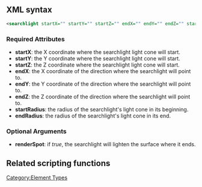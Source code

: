 
{{New feature/item|3.0152|1.5.2||
The searchlight class represents special spotlights in the GTA world. They are different to common spotlights because their visual effects.

The element type of this class is '''"searchlight"'''.}}

{{Note|The XML syntax is not implemented yet, but is a representation of what it would be if implemented.}}

==XML syntax==
<syntaxhighlight lang="xml">
<searchlight startX="" startY="" startZ="" endX="" endY="" endZ="" startRadius="" endRadius="" renderSpot="" />
</syntaxhighlight>

===Required Attributes===
*'''startX''': the X coordinate where the searchlight light cone will start.
*'''startY''': the Y coordinate where the searchlight light cone will start.
*'''startZ''': the Z coordinate where the searchlight light cone will start.
*'''endX''': the X coordinate of the direction where the searchlight will point to.
*'''endY''': the Y coordinate of the direction where the searchlight will point to.
*'''endZ''': the Z coordinate of the direction where the searchlight will point to.
*'''startRadius''': the radius of the searchlight's light cone in its beginning.
*'''endRadius''': the radius of the searchlight's light cone in its end.

===Optional Arguments=== 
{{OptionalArg}} 
*'''renderSpot''': if ''true'', the searchlight will lighten the surface where it ends.

==Related scripting functions==
{{Client searchlight functions}}
[[/Category:Element Types.md|Category:Element Types]]